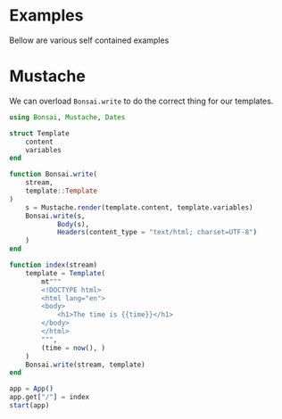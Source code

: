 # Examples

Bellow are various self contained examples

# Mustache

We can overload `Bonsai.write` to do the correct thing for our templates.

```julia
using Bonsai, Mustache, Dates

struct Template
	content
	variables
end

function Bonsai.write(
	stream,
	template::Template
)
	s = Mustache.render(template.content, template.variables)
	Bonsai.write(s, 
			Body(s),
			Headers(content_type = "text/html; charset=UTF-8")
	)
end

function index(stream)
	template = Template(
		mt"""
		<!DOCTYPE html>
		<html lang="en">
		<body>
			<h1>The time is {{time}}</h1>
		</body>
		</html>
		""",
		(time = now(), )
	)
	Bonsai.write(stream, template)
end

app = App()
app.get["/"] = index
start(app)
```